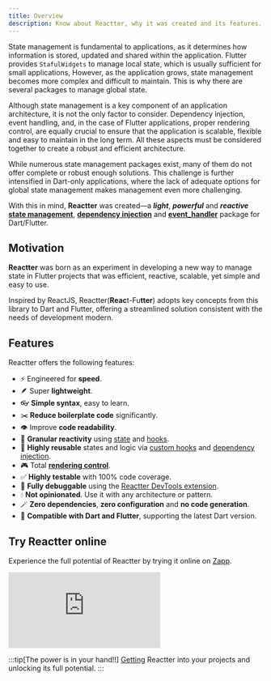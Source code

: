 ```yaml
---
title: Overview
description: Know about Reactter, why it was created and its features.
---
```


State management is fundamental to applications, as it determines how information is stored, updated and shared within the application.
Flutter provides `StafulWidgets` to manage local state, which is usually sufficient for small applications,
However, as the application grows, state management becomes more complex and difficult to maintain.
This is why there are several packages to manage global state.

Although state management is a key component of an application architecture, it is not the only factor to consider.
Dependency injection, event handling, and, in the case of Flutter applications, proper rendering control,
are equally crucial to ensure that the application is scalable, flexible and easy to maintain in the long term.
All these aspects must be considered together to create a robust and efficient architecture.

While numerous state management packages exist, many of them do not offer complete or robust enough solutions.
This challenge is further intensified in Dart-only applications, where the lack of adequate options for global state management makes management even more challenging.

With this in mind, **Reactter** was created—a **_light_**, **_powerful_** and **_reactive_** [**state management**](/reactter/en/core_concepts/state_management), [**dependency injection**](/reactter/en/core_concepts/dependency_injection) and [**event_handler**](/reactter/en/core_concepts/event_handler) package for Dart/Flutter.

## Motivation

**Reactter** was born as an experiment in developing a new way to manage state in Flutter projects that was efficient, reactive, scalable, yet simple and easy to use.

Inspired by ReactJS, Reactter(**Reac**t-Fu**tter**) adopts key concepts from this library to Dart and Flutter, offering a streamlined solution consistent with the needs of development modern.

## Features

Reactter offers the following features:

- ⚡️ Engineered for **speed**.
- 🪶 Super **lightweight**.
- 👓 **Simple syntax**, easy to learn.
- ✂️ **Reduce boilerplate code** significantly.
- 👁️ Improve **code readability**.
- 🚀 **Granular reactivity** using [state](/reactter/core_concepts/state_management/#state) and [hooks](/reactter/core_concepts/hooks).
- 🧩 **Highly reusable** states and logic via [custom hooks](/reactter/core_concepts/hooks/#custom-hook) and [dependency injection](/reactter/core_concepts/dependency_injection/).
- 🎮 Total [**rendering control**](/reactter/core_concepts/rendering_control).
- ✅ **Highly testable** with 100% code coverage.
- 🐞 **Fully debuggable** using the [Reactter DevTools extension](/reactter/devtools_extension).
- 💧 **Not opinionated**. Use it with any architecture or pattern.
- 🪄 **Zero dependencies**, **zero configuration** and **no code generation**.
- 💙 **Compatible with Dart and Flutter**, supporting the latest Dart version.

## Try Reactter online

Experience the full potential of Reactter by trying it online on <a href="https://zapp.run/pub/flutter_reactter" target="_blank">Zapp</a>.

<iframe src="https://zapp.run/edit/zn9806bin990?theme=dark&lazy=false&file=lib/examples/1_counter/counter_page.dart" class="w-full !h-[600px]" style="border: 0; overflow: hidden;"></iframe>

:::tip[The power is in your hand!!]
  [Getting](/reactter/guides/getting_started) Reactter into your projects and unlocking its full potential.
:::